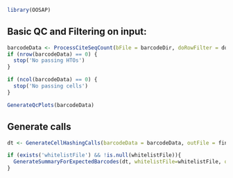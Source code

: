 ```r

library(OOSAP)

```

## Basic QC and Filtering on input:

```r

barcodeData <- ProcessCiteSeqCount(bFile = barcodeDir, doRowFilter = doHtoFilter)
if (nrow(barcodeData) == 0) {
  stop('No passing HTOs')
}

if (ncol(barcodeData) == 0) {
  stop('No passing cells')
}

GenerateQcPlots(barcodeData)

```

## Generate calls

```r

dt <- GenerateCellHashingCalls(barcodeData = barcodeData, outFile = finalCallFile, allCallsOutFile = allCallsOutFile)

if (exists('whitelistFile') && !is.null(whitelistFile)){
  GenerateSummaryForExpectedBarcodes(dt, whitelistFile=whitelistFile, outputFile='metrics.txt', barcodeData=barcodeData)
}

```